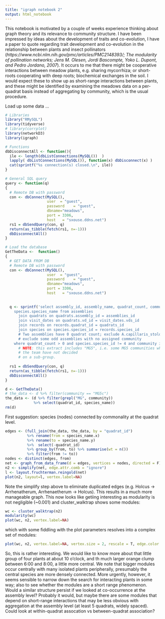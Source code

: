 ```yaml
---
title: "igraph notebook 2"
output: html_notebook
---
```

This notebook is motivated by a couple of weeks experience thinking  about graph theory and its relevance to community structure. I have been impressed by ideas about the development of traits and co-evolution, I have a paper to quote regarding trait development and co-evolution in the relationship between plants and insect pollinators (*https://www.ncbi.nlm.nih.gov/pmc/articles/PMC2148393/; The modularity of pollination networks; Jens M. Olesen, Jordi Bascompte, Yoko L. Dupont, and Pedro Jordano, 2007*). It occurs to me that there might be cooperative interactions between meadow plants, e.g. sharing mycorrhiza; or short-roots cooperating with deep roots; biochemical exchanges in the soil. I would expect these to show up as short-range interactions between plants, and these might be identified by examining the meadows data on a per-quadrat basis instead of aggregating by community, which is the usual procedure.

Load up some data ...
```r
# Libraries
library("RMySQL")
library(tidyverse)
# library(corrplot)
library(networkD3)
library(igraph)

# Functions
dbDisconnectAll <- function(){
  ile <- length(dbListConnections(MySQL())  )
  lapply( dbListConnections(MySQL()), function(x) dbDisconnect(x) )
  cat(sprintf("%s connection(s) closed.\n", ile))
}

# General SQL query
query <- function(q)
{
  # Remote DB with password
  con <- dbConnect(MySQL(), 
                   user  = "guest",
                   password    = "guest",
                   dbname="meadows",
                   port = 3306,
                   host   = "sxouse.ddns.net")
  rs1 = dbSendQuery(con, q)
  return(as_tibble(fetch(rs1, n=-1)))
  dbDisconnectAll()
}

# Load the database
GetTheData <-  function()
{
  # GET DATA FROM DB
  # Remote DB with password
  con <- dbConnect(MySQL(), 
                   user  = "guest",
                   password    = "guest",
                   dbname="meadows",
                   port = 3306,
                   host   = "sxouse.ddns.net")
  
  
  q <- sprintf('select assembly_id, assembly_name, quadrat_count, community, quadrat_id, visit_date, records_id, species.species_id, 
    species.species_name from assemblies
      join quadrats on quadrats.assembly_id = assemblies_id
      join visit_dates on quadrats.vd_id = visit_dates.vds_id
      join records on records.quadrat_id = quadrats_id
      join species on species.species_id = records.species_id
      # Two assemblies have 0 quadrat count; exclude A.capillaris_stolonifera;
      # exclude some odd assemblies with no assigned community
    where quadrat_count > 0 and species.species_id != 4 and community is not null;') 
      # NOTE: this extract includes "MG5", i.e. some MG5 communities where 
      # the team have not decided
      # on a sub-group.
  
  rs1 = dbSendQuery(con, q)
  return(as_tibble(fetch(rs1, n=-1)))
  dbDisconnectAll()
}

d <- GetTheData()
# the_data <- d %>% filter(community == "MG5c")
the_data <- (d %>% filter(grepl("MG", community))
             %>% select(quadrat_id, species_name))
rm(d)
```
First suggestion: species (nodes) connected by commonality at the quadrat level.
```r
edges <- (full_join(the_data, the_data, by = "quadrat_id")
          %>% rename(from = species_name.x)
          %>% rename(to = species_name.y)
          %>%  select(-quadrat_id)
          %>% group_by(from, to) %>% summarise(wt = n())
          %>% filter(from != to))
nodes <- distinct(edges, from)
net <- graph_from_data_frame(d = edges, vertices = nodes, directed = F)
n2 <- simplify(net, edge.attr.comb = "ignore")
l <- layout.fruchterman.reingold(net)
plot(n2, layout=l, vertex.label=NA)

```
Note the simplify step above to eliminate duplicated edges (e.g. Holcus -> Arrhenatherum, Arrhenaetherum -> Holcus). This results in a much more manageable graph. This now looks like getiing interesting as modularity is not negligible (~0.001) and cluster_walktrap shows some modules:
```r
wc <- cluster_walktrap(n2)
modularity(wc)
plot(wc, n2, vertex.label=NA)

```
which with some fiddling with the plot parameters resolves into a complex set of modules:
```r
plot(wc, n2, vertex.label=NA, vertex.size = 2, rescale = T, edge.color = NA)
```
So, this is rather interesting. We would like to know more about that little group of four plants at about 10 o'clock, and th much larger orange clump between 6:00 and 8:00, a little more central. We note that bigger modules occur centrally with many isolated plants peripherally, presumably the central species are more densely connected. More urgently, however, it seems sensible to narrow down the search for interacting plants in some way; also to see whether the modules are a short range phenomenon. Would a similar structure persist if we looked at co-occurrence at the assembly level? Probably it would, but maybe there are some modules that depend on short-range interactions that may be less obvious with aggregation at the assembly level (at least 5 quadrats, widely spaced). Could look at within-quadrat assocation vs between-quadrat association?
